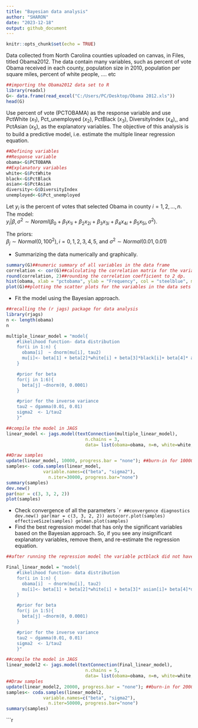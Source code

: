 ```yaml
---
title: "Bayesian data analysis"
author: "SHARON"
date: "2023-12-18"
output: github_document
---
```

```r
knitr::opts_chunk$set(echo = TRUE)
```
Data collected from North Carolina counties uploaded on canvas, in Files, titled Obama2012. The data contain many variables, such as percent of vote Obama received in each county, population size in 2010, population per square miles, percent of white people, …. etc

```r
##importing the Obama2012 data set to R 
library(readxl)
G<- data.frame(read_excel("C:/Users/PC/Desktop/Obama 2012.xls"))
head(G)
```

Use percent of vote (PCTOBAMA) as the response variable and use PctWhite ($x_1$), Pct_unemployed ($x_2$), PctBlack ($x_3$), DiversityIndex ($x_4$),, and PctAsian ($x_5$), as the explanatory variables. The objective of this analysis is to build a predictive model, i.e. estimate the multiple linear regression equation. 
```r
##Defining variables
##Response variable
obama<-G$PCTOBAMA
##Explanatory variables
white<-G$PctWhite
black<-G$PctBlack
asian<-G$PctAsian
diversity<-G$DiversityIndex
unemployed<-G$Pct_unemployed

```

Let $y_i$ is the percent of votes that selected Obama in county $i=1,2,\ldots,n$. 
The model:   
$y_i |\beta,\sigma^2 \sim Noraml(\beta_0+\beta_1 x_{1i}+\beta_2 x_{2i}+\beta_3 x_{3i}+\beta_4 x_{4i}+\beta_5 x_{5i},\sigma^2)$.

The priors:  
$\beta_j \sim Normal(0,100^2),i=0,1,2,3,4,5$,         and $\sigma^2 \sim Normal(0.01,0.01)$ 

* Summarizing the data numerically and graphically.
```r
summary(G)##numeric summary of all variables in the data frame
correlation <- cor(G)##calculating the correlation matrix for the variables in the data set
round(correlation, 2)##rounding the correlation coefficient to 2 dp.
hist(obama, xlab = "pctobama", ylab = "Frequency", col = "steelblue", main = "Histogram for pctobama")##histogram showing distribution of the outcome variable(percent votes for Obama)
plot(G)##plotting the scatter plots for the variables in the data sets to observe the correlation, strength and direction of the relationship
```


* Fit the model using the Bayesian approach.
```r
##recalling the (r jags) package for data analysis
library(rjags)
n <- length(obama)
n

multiple_linear_model = "model{
    #likelihood function- data distribution
    for(i in 1:n) {
      obama[i]  ~ dnorm(mu[i], tau2)
      mu[i]<- beta[1] + beta[2]*white[i] + beta[3]*black[i]+ beta[4]* asian[i]+ beta[5]*diversity[i]+ beta[6]*unemployed[i]
    }

    #prior for beta
    for(j in 1:6){
      beta[j] ~dnorm(0, 0.0001)
    }

    #prior for the inverse variance
    tau2 ~ dgamma(0.01, 0.01)
    sigma2  <- 1/tau2
    }"

##compile the model in JAGS
linear_model <- jags.model(textConnection(multiple_linear_model),
                              n.chains = 3,
                              data= list(obama=obama, n=n, white=white, black=black, asian=asian, diversity=diversity, unemployed=unemployed))

##Draw samples
update(linear_model, 10000, progress.bar = "none"); ##burn-in for 10000 samples
samples<- coda.samples(linear_model,
              variable.names=c("beta", "sigma2"),
                n.iter=30000, progress.bar="none")
summary(samples)
dev.new()
par(mar = c(3, 3, 2, 2))
plot(samples)
```

*	Check convergence of all the parameters
````r
##convergence diagnostics
dev.new()
par(mar = c(3, 3, 2, 2))
autocorr.plot(samples)
effectiveSize(samples)
gelman.plot(samples)
```
*	Find the best regression model that has only the significant variables based on the Bayesian approach. So, if you see any insignificant explanatory variables, remove them, and re-estimate the regression equation. 

```r

##after running the regression model the variable pctblack did not have no effect on the outcome(pctobama) 95% credible set(-0.09 - 0.37) and will therefore be excluded in the final regression model

Final_linear_model = "model{
    #likelihood function- data distribution
    for(i in 1:n) {
      obama[i]  ~ dnorm(mu[i], tau2)
      mu[i]<- beta[1] + beta[2]*white[i] + beta[3]* asian[i]+ beta[4]*diversity[i]+ beta[5]*unemployed[i]
    }

    #prior for beta
    for(j in 1:5){
      beta[j] ~dnorm(0, 0.0001)
    }

    #prior for the inverse variance
    tau2 ~ dgamma(0.01, 0.01)
    sigma2  <- 1/tau2
    }"

##compile the model in JAGS
linear_model2 <- jags.model(textConnection(Final_linear_model),
                              n.chains = 5,
                              data= list(obama=obama, n=n, white=white, asian=asian, diversity=diversity, unemployed=unemployed))
##Draw samples
update(linear_model2, 20000, progress.bar = "none"); ##burn-in for 20000 samples
samples<- coda.samples(linear_model2,
              variable.names=c("beta", "sigma2"),
                n.iter=50000, progress.bar="none")
summary(samples)
```

```r
